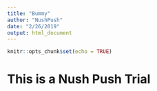 ```yaml
---
title: "Bummy"
author: "NushPush"
date: "2/26/2019"
output: html_document
---
```


```r
knitr::opts_chunk$set(echo = TRUE)
```

# This is a Nush Push Trial